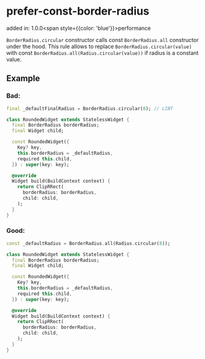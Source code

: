 # prefer-const-border-radius
added in: 1.0.0<span style={{color: 'blue'}}>performance</span>

`BorderRadius.circular` constructor calls const `BorderRadius.all` constructor under the hood. This rule allows to replace `BorderRadius.circular(value)` with const `BorderRadius.all(Radius.circular(value))` if radius is a constant value.

## Example
### Bad:

```dart
final _defaultFinalRadius = BorderRadius.circular(8); // LINT

class RoundedWidget extends StatelessWidget {
  final BorderRadius borderRadius;
  final Widget child;

  const RoundedWidget({
    Key? key,
    this.borderRadius = _defaultRadius,
    required this.child,
  }) : super(key: key);

  @override
  Widget build(BuildContext context) {
    return ClipRRect(
      borderRadius: borderRadius,
      child: child,
    );
  }
}
```
### Good:

```dart
const _defaultRadius = BorderRadius.all(Radius.circular(8));

class RoundedWidget extends StatelessWidget {
  final BorderRadius borderRadius;
  final Widget child;

  const RoundedWidget({
    Key? key,
    this.borderRadius = _defaultRadius,
    required this.child,
  }) : super(key: key);

  @override
  Widget build(BuildContext context) {
    return ClipRRect(
      borderRadius: borderRadius,
      child: child,
    );
  }
}
```

